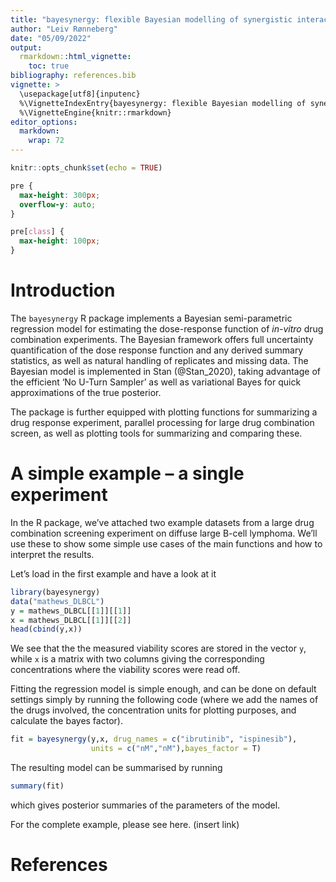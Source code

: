 ```yaml
---
title: "bayesynergy: flexible Bayesian modelling of synergistic interaction effects in in-vitro drug combination experiments"
author: "Leiv Rønneberg"
date: "05/09/2022"
output: 
  rmarkdown::html_vignette:
    toc: true
bibliography: references.bib
vignette: >
  \usepackage[utf8]{inputenc}
  %\VignetteIndexEntry{bayesynergy: flexible Bayesian modelling of synergistic interaction effects in in-vitro drug combination experiments}
  %\VignetteEngine{knitr::rmarkdown}
editor_options: 
  markdown: 
    wrap: 72
---
```


```r
knitr::opts_chunk$set(echo = TRUE)
```

```css
pre {
  max-height: 300px;
  overflow-y: auto;
}

pre[class] {
  max-height: 100px;
}
```


# Introduction

The `bayesynergy` R package implements a Bayesian semi-parametric
regression model for estimating the dose-response function of *in-vitro*
drug combination experiments. The Bayesian framework offers full
uncertainty quantification of the dose response function and any derived
summary statistics, as well as natural handling of replicates and
missing data. The Bayesian model is implemented in Stan (@Stan_2020),
taking advantage of the efficient 'No U-Turn Sampler' as well as
variational Bayes for quick approximations of the true posterior.

The package is further equipped with plotting functions for summarizing
a drug response experiment, parallel processing for large drug
combination screen, as well as plotting tools for summarizing and
comparing these.



# A simple example -- a single experiment

In the R package, we've attached two example datasets from a large drug
combination screening experiment on diffuse large B-cell lymphoma. We'll use these to show some simple use cases of the main functions and how to interpret the results.

Let's load in the first example and have a look at it

```r
library(bayesynergy)
data("mathews_DLBCL")
y = mathews_DLBCL[[1]][[1]]
x = mathews_DLBCL[[1]][[2]]
head(cbind(y,x))
```

We see that the the measured viability scores are stored in the vector
`y`, while `x` is a matrix with two columns giving the corresponding
concentrations where the viability scores were read off.

Fitting the regression model is simple enough, and can be done on
default settings simply by running the following code (where we add the
names of the drugs involved, the concentration units for plotting
purposes, and calculate the bayes factor).

```r
fit = bayesynergy(y,x, drug_names = c("ibrutinib", "ispinesib"),
                  units = c("nM","nM"),bayes_factor = T)
```

The resulting model can be summarised by running

```r
summary(fit)
```

which gives posterior summaries of the parameters of the model. 


For the complete example, please see here. (insert link)



# References

